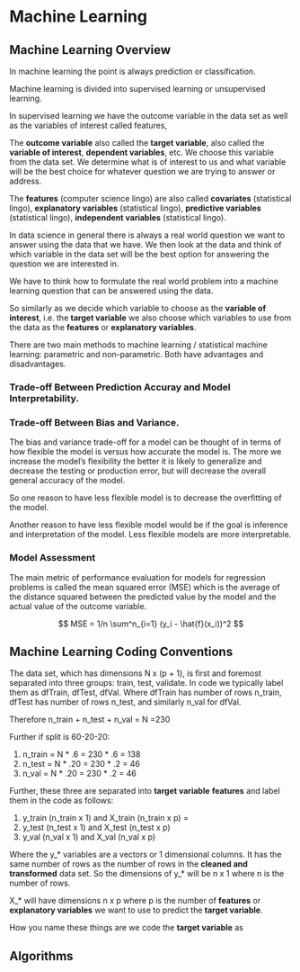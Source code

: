 # Machine Learning {#ml}


## Machine Learning Overview

In machine learning the point is always prediction or classification. 

Machine learning is divided into supervised learning or unsupervised learning. 

In supervised learning we have the outcome variable in the data set as well as the variables of interest called features, 

The __outcome variable__ also called the __target variable__, also called the __variable of interest__, __dependent variables__, etc. We choose this variable from the data set. We determine what is of interest to us and what variable will be the best choice for whatever question we are trying to answer or address. 

The __features__ (computer science lingo) are also called __covariates__ (statistical lingo), __explanatory variables__ (statistical lingo), __predictive variables__ (statistical lingo), __independent variables__ (statistical lingo).

In data science in general there is always a real world question we want to answer using the data that we have. We then look at the data and think of which variable in the data set will be the best option for answering the question we are interested in.

We have to think how to formulate the real world problem into a machine learning question that can be answered using the data.

So similarly as we decide which variable to choose as the __variable of interest__, i.e. the __target variable__ we also choose which variables to use from the data as the __features__ or __explanatory variables__.

There are two main methods to machine learning / statistical machine learning: parametric and non-parametric. Both have advantages and disadvantages.

### Trade-off Between Prediction Accuray and Model Interpretability.

### Trade-off Between Bias and Variance.

The bias and variance trade-off for a model can be thought of in terms of how flexible the model is versus how accurate the model is. The more we increase the model's flexibility the better it is likely to generalize and decrease the testing or production error, but will decrease the overall general accuracy of the model. 

So one reason to have less flexible model is to decrease the overfitting of the model. 

Another reason to have less flexible model would be if the goal is inference and interpretation of the model. Less flexible models are more interpretable.


### Model Assessment

The main metric of performance evaluation for models for regression problems is called the mean squared error (MSE) which is the average of the distance squared between the predicted value by the model and the actual value of the outcome variable. 


$$ MSE =  1/n \sum^n_{i=1} (y_i - \hat{f}(x_i))^2 $$



## Machine Learning Coding Conventions


The data set, which has dimensions N x (p + 1), is first and foremost separated into three groups: train, test, validate. In code we typically label them as dfTrain, dfTest, dfVal. Where dfTrain has number of rows n_train, dfTest has number of rows n_test, and similarly n_val for dfVal. 

Therefore n_train + n_test + n_val = N =230

Further if split is 60-20-20:

1. n_train = N * .6  = 230 * .6 = 138
2. n_test  = N * .20 = 230 * .2 = 46
3. n_val   = N * .20 = 230 * .2 = 46

Further, these three are separated into __target variable__ __features__ and label them in the code as follows: 

1. y_train (n_train x 1) and X_train (n_train x p) = 
2. y_test (n_test x 1) and X_test (n_test x p)
3. y_val (n_val x 1) and X_val (n_val x p)



Where the y_* variables are a vectors or 1 dimensional columns. It has the same number of rows as the number of rows in the __cleaned and transformed__ data set. So the dimensions of y_* will be n x 1 where n
is the number of rows. 

X_* will have dimensions n x p where p is the number of __features__ or __explanatory variables__ we want to use to predict the __target variable__. 

How you name these things are we code the __target variable__ as



## Algorithms




